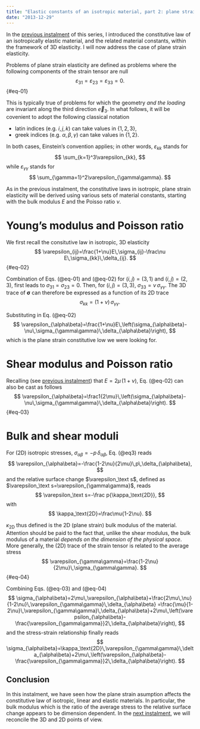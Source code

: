 ---
title: "Elastic constants of an isotropic material, part 2: plane strain elasticity"
date: "2013-12-29"
---

In the [previous
instalment](../20131205-Elastic_constants_of_an_isotropic_material-01) of this
series, I introduced the constitutive law of an isotropically elastic material,
and the related material constants, within the framework of 3D elasticity. I
will now address the case of plane strain elasticity.

Problems of plane strain elasticity are defined as problems where the following
components of the strain tensor are null
$$
\varepsilon_{31} = \varepsilon_{23} = \varepsilon_{33} = 0.
$$ {#eq-01}

This is typically true of problems for which the geometry *and the loading* are
invariant along the third direction $\vec e_3$. In what follows, it will be
covenient to adopt the following classical notation

- latin indices (e.g. $i, j, k$) can take values in $\{1, 2, 3\}$,
- greek indices (e.g. $\alpha, \beta, \gamma$) can take values in $\{1,
  2\}$.

In both cases, Einstein's convention applies; in other words,
$\varepsilon_{kk}$ stands for
$$
\sum_{k=1}^3\varepsilon_{kk},
$$
while $\varepsilon_{\gamma\gamma}$ stands for
$$
\sum_{\gamma=1}^2\varepsilon_{\gamma\gamma}.
$$

As in the previous instalment, the constitutive laws in isotropic, plane strain
elasticity will be derived using various sets of material constants, starting
with the bulk modulus $E$ and the Poisso ratio $\nu$.


# Young's modulus and Poisson ratio

We first recall the consitutive law in isotropic, 3D elasticity
$$
\varepsilon_{ij}=\frac{1+\nu}E\,\sigma_{ij}-\frac\nu E\,\sigma_{kk}\,\delta_{ij}.
$$ {#eq-02}

Combination of Eqs. (@eq-01) and (@eq-02) for $(i, j)=(3, 1)$ and $(i,
j)=(2, 3)$, first leads to $\sigma_{31}=\sigma_{23}=0$. Then, for $(i, j) = (3,
3)$, $\sigma_{33}=\nu\,\sigma_{\gamma\gamma}$. The 3D trace of $\mathbf{\sigma}$ can
therefore be expressed as a function of its 2D trace
$$
\sigma_{kk}=\left(1+\nu\right)\,\sigma_{\gamma\gamma}.
$$

Substituting in Eq. (@eq-02)
$$
\varepsilon_{\alpha\beta}=\frac{1+\nu}E\,\left(\sigma_{\alpha\beta}-\nu\,\sigma_{\gamma\gamma}\,\delta_{\alpha\beta}\right),
$$
which is the plane strain constitutive low we were looking for.


# Shear modulus and Poisson ratio

Recalling (see [previous
instalment](..20131205-Elastic_constants_of_an_isotropic_material-01)) that
$E=2\mu\,\left(1+\nu\right)$, Eq. (@eq-02) can also be cast as follows
$$
\varepsilon_{\alpha\beta}=\frac1{2\mu}\,\left(\sigma_{\alpha\beta}-\nu\,\sigma_{\gamma\gamma}\,\delta_{\alpha\beta}\right).
$$ {#eq-03}


# Bulk and shear moduli

For (2D) isotropic stresses, $\sigma_{\alpha\beta}=-p\,\delta_{\alpha\beta}$,
Eq. (@eq3) reads
$$
\varepsilon_{\alpha\beta}=-\frac{1-2\nu}{2\mu}\,p\,\delta_{\alpha\beta},
$$
and the relative surface change $\varepsilon_\text s$, defined as
$\varepsilon_\text s=\varepsilon_{\gamma\gamma}$, reads
$$
\varepsilon_\text s=-\frac p{\kappa_\text{2D}},
$$
with
$$
\kappa_\text{2D}=\frac\mu{1-2\nu}.
$$

$\kappa_\text{2D}$ thus defined is the 2D (plane strain) bulk modulus of the
material. Attention should be paid to the fact that, unlike the shear modulus,
the bulk modulus of a material *depends on the dimension of the physical
space*. More generally, the (2D) trace of the strain tensor is related to the
average stress
$$
\varepsilon_{\gamma\gamma}=\frac{1-2\nu}{2\mu}\,\sigma_{\gamma\gamma}.
$$ {#eq-04}

Combining Eqs. (@eq-03) and (@eq-04)
$$
\sigma_{\alpha\beta}=2\mu\,\varepsilon_{\alpha\beta}+\frac{2\mu\,\nu}{1-2\nu}\,\varepsilon_{\gamma\gamma}\,\delta_{\alpha\beta}
=\frac{\mu}{1-2\nu}\,\varepsilon_{\gamma\gamma}\,\delta_{\alpha\beta}+2\mu\,\left(\varepsilon_{\alpha\beta}-\frac{\varepsilon_{\gamma\gamma}}2\,\delta_{\alpha\beta}\right),
$$
and the stress-strain relationship finally reads
$$
\sigma_{\alpha\beta}=\kappa_\text{2D}\,\varepsilon_{\gamma\gamma}\,\delta_{\alpha\beta}+2\mu\,\left(\varepsilon_{\alpha\beta}-\frac{\varepsilon_{\gamma\gamma}}2\,\delta_{\alpha\beta}\right).
$$

## Conclusion

In this instalment, we have seen how the plane strain asumption affects the
constitutive law of isotropic, linear and elastic materials. In particular, the
bulk modulus which is the ratio of the average stress to the relative surface
change appears to be dimension dependent. In the [next
instalment](../20140112-Elastic_constants_of_an_isotropic_material-03),
we will reconcile the 3D and 2D points of view.

<!-- Local Variables: -->
<!-- mode: markdown -->
<!-- fill-column: 80 -->
<!-- End: -->
